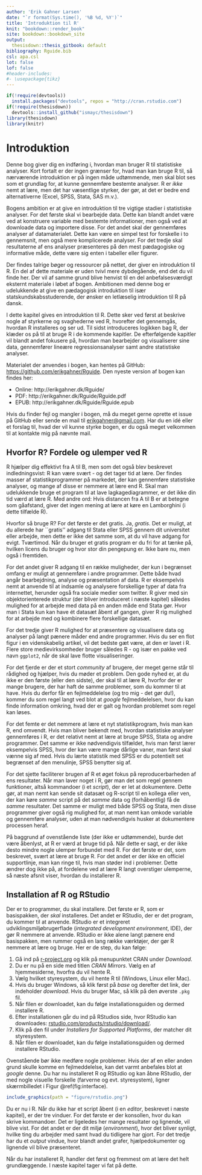 ```yaml
---
author: 'Erik Gahner Larsen'
date: "`r format(Sys.time(), '%B %d, %Y')`"
title: 'Introduktion til R'
knit: "bookdown::render_book"
site: bookdown::bookdown_site
output: 
  thesisdown::thesis_gitbook: default
bibliography: Rguide.bib
csl: apa.csl
lot: false
lof: false
#header-includes:
#- \usepackage{tikz}
---
```


```r
if(!require(devtools))
  install.packages("devtools", repos = "http://cran.rstudio.com")
if(!require(thesisdown))
  devtools::install_github("ismayc/thesisdown")
library(thesisdown)
library(knitr)
```

<!-- The {.unnumbered} option here means that the introduction will be "Chapter 0." You can also use {-} for no numbers
on chapters.
-->

# Introduktion

Denne bog giver dig en indføring i, hvordan man bruger R til statistiske analyser. Kort fortalt er der ingen grænser for, hvad man kan bruge R til, så nærværende introduktion er på ingen måde udtømmende, men skal blot ses som et grundlag for, at kunne gennemføre bestemte analyser. R er _ikke_ nemt at lære, men det har væsentlige styrker, der gør, at det er bedre end alternativerne (Excel, SPSS, Stata, SAS m.v.). 

Bogens ambition er at give en introduktion til tre vigtige stadier i statistiske analyser. For det første skal vi bearbejde data. Dette kan blandt andet være ved at konstruere variable med bestemte informationer, men også ved at downloade data og importere disse. For det andet skal der gennemføres analyser af datamaterialet. Dette kan være en simpel test for forskelle i to gennemsnit, men også mere komplicerede analyser. For det tredje skal resultaterne af ens analyser præsenteres på den mest pædagogiske og informative måde, dette være sig enten i tabeller eller figurer.

Der findes talrige bøger og ressourcer på nettet, der giver en introduktion til R. En del af dette materiale er uden tvivl mere dybdegående, end det du vil finde her. Der vil af samme grund blive henvist til en del anbefalsesværdigt eksternt materiale i løbet af bogen. Ambitionen med denne bog er udelukkende at give en pædagogisk introduktion til især statskundskabsstuderende, der ønsker en letlæselig introduktion til R på dansk.

I dette kapitel gives en introduktion til R. Dette sker ved først at beskrive nogle af styrkerne og svaghederne ved R, hvorefter det gennemgås, hvordan R installeres og ser ud. Til sidst introduceres logikken bag R, der klæder os på til at bruge R i de kommende kapitler. De efterfølgende kapitler vil blandt andet fokusere på, hvordan man bearbejder og visualiserer sine data, gennemfører lineære regressionsanalyser samt andre statistiske analyser.

Materialet der anvendes i bogen, kan hentes på GitHub: [https://github.com/erikgahner/Rguide](https://github.com/erikgahner/Rguide). Den nyeste version af bogen kan findes her:

- Online: http://erikgahner.dk/Rguide/
- PDF: http://erikgahner.dk/Rguide/Rguide.pdf
- EPUB: http://erikgahner.dk/Rguide/Rguide.epub

Hvis du finder fejl og mangler i bogen, må du meget gerne oprette et issue på GitHub eller sende en mail til [erikgahner@gmail.com](mailto:erikgahner@gmail.com). Har du en idé eller et forslag til, hvad der vil kunne styrke bogen, er du også meget velkommen til at kontakte mig på nævnte mail.

## Hvorfor R? Fordele og ulemper ved R

R hjælper dig effektivt fra A til B, men som det også blev beskrevet indledningsvist: R kan være svært - og det tager tid at lære. Der findes masser af statistikprogrammer på markedet, der kan gennemføre statistiske analyser, og mange af disse er nemmere at lære end R. Skal man udelukkende bruge et program til at lave lagkagediagrammer, er det ikke din tid værd at lære R. Med andre ord: Hvis distancen fra A til B er at betegne som gåafstand, giver det ingen mening at lære at køre en Lamborghini (i dette tilfælde R).

Hvorfor så bruge R? For det første er det gratis. Ja, _gratis_. Det er muligt, at du allerede har ``gratis'' adgang til Stata eller SPSS gennem dit universitet eller arbejde, men dette er ikke det samme som, at du vil have adgang for evigt. Tværtimod. Når du bruger et gratis program er du fri for at tænke på, hvilken licens du bruger og hvor stor din pengepung er. Ikke bare nu, men også i fremtiden.

For det andet giver R adgang til en række muligheder, der kun i begrænset omfang er muligt at gennemføre i andre programmer. Dette både hvad angår bearbejdning, analyse og præsentation af data. R er eksempelvis nemt at anvende til at indsamle og analysere forskellige typer af data fra internettet, herunder også fra sociale medier som twitter. R giver med sin objektorienterede struktur (der bliver introduceret i næste kapitel) således mulighed for at arbejde med data på en anden måde end Stata gør. Hvor man i Stata kun kan have ét datasæt åbent af gangen, giver R rig mulighed for at arbejde med og kombinere flere forskellige datasæt.

For det tredje giver R mulighed for at præsentere og visualisere data og analyser på langt pænere måder end andre programmer. Hvis du ser en flot figur i en videnskabelig artikel, vil det bedste gæt være, at den er lavet i R. Flere store medievirksomheder bruger således R - og især en pakke ved navn `ggplot2`, når de skal lave flotte visualiseringer. 

For det fjerde er der et stort _community_ af brugere, der meget gerne står til rådighed og hjælper, hvis du møder et problem. Den gode nyhed er, at du ikke er den første (eller den sidste), der skal til at lære R, hvorfor der er mange brugere, der har haft de samme problemer, som du kommer til at have. Hvis du derfor får en fejlmeddelelse (og tro mig - det gør du!), kommer du som regel langt ved blot at _google_ fejlmeddelelsen, hvor du kan finde information omkring, hvad der er galt og hvordan problemet som regel kan løses.

For det femte er det nemmere at lære et nyt statistikprogram, hvis man kan R, end omvendt. Hvis man bliver bekendt med, hvordan statistiske analyser gennemføres i R, er det relativt nemt at lære at bruge SPSS, Stata og andre programmer. Det samme er ikke nødvendigvis tilfældet, hvis man først lærer eksempelvis SPSS, hvor der kan være mange dårlige vaner, man først skal vænne sig af med. Hvis du lærte statistik med SPSS er du potentielt set begrænset af den menulinje, SPSS benytter sig af. 

For det sjette faciliterer brugen af R et øget fokus på reproducerbarheden af ens resultater. Når man laver noget i R, gør man det som regel gennem funktioner, altså kommandoer (i et _script_), der er let at dokumentere. Dette gør, at man nemt kan sende sit datasæt og R-script til en kollega eller ven, der kan køre _samme_ script på det _samme_ data og (forhåbentlig) få de _samme_ resultater. Det samme er muligt med både SPSS og Stata, men disse programmer giver også rig mulighed for, at man nemt kan omkode variable og gennemføre analyser, uden at man nødvendigvis husker at dokumentere processen heraf. 

På baggrund af ovenstående liste (der ikke er udtømmende), burde det være åbenlyst, at R er værd at bruge tid på. Når dette er sagt, er der ikke desto mindre nogle ulemper forbundet med R. For det første er det, som beskrevet, svært at lære at bruge R. For det andet er der ikke en officiel supportlinje, man kan ringe til, hvis man støder ind i problemer. Dette ændrer dog ikke på, at fordelene ved at lære R langt overstiger ulemperne, så næste afsnit viser, hvordan du installerer R.

## Installation af R og RStudio

Der er to programmer, du skal installere. Det første er R, som er basispakken, der _skal_ installeres. Det andet er RStudio, der er det program, du kommer til at anvende. RStudio er et integreret udviklingsmiljøbrugerflade (_integrated development environment_, IDE), der gør R nemmere at anvende. RStudio er ikke alene langt pænere end basispakken, men rummer også en lang række værktøjer, der gør R nemmere at lære og bruge. Her er de step, du kan følge:


1. Gå ind på [r-project.org](http://www.r-project.org/) og klik på menupunktet CRAN under _Download_.
2. Du er nu på en side med titlen _CRAN Mirrors_. Vælg en af hjemmesiderne, hvorfra du vil hente R.
3. Vælg hvilket styresystem, du vil hente R til (Windows, Linux eller Mac).
4. Hvis du bruger Windows, så klik først på _base_ og derefter det link, der indeholder _download_. Hvis du bruger Mac, så klik på den øverste `.pkg` fil.
5. Når filen er downloadet, kan du følge installationsguiden og dermed installere R.
6. Efter installationen går du ind på RStudios side, hvor RStudio kan downloades: [rstudio.com/products/rstudio/download/](https://www.rstudio.com/products/rstudio/download/).
7. Klik på den fil under _Installers for Supported Platforms_, der matcher dit styresystem.
8. Når filen er downloadet, kan du følge installationsguiden og dermed installere RStudio.

Ovenstående bør ikke medføre nogle problemer. Hvis der af en eller anden grund skulle komme en fejlmeddelelse, kan det varmt anbefales blot at _google_ denne. Du har nu installeret R og RStudio og kan åbne RStudio, der med nogle visuelle forskelle (farverne og evt. styresystem), ligner skærmbilledet i Figur \@ref(fig:interface).

```r
include_graphics(path = "figure/rstudio.png")
```

Du er nu i R. Når du ikke har et script åbent (i en _editor_, beskrevet i næste kapitel), er der tre vinduer. For det første er der konsollen, hvor du kan skrive kommandoer. Det er ligeledes her mange resultater og lignende, vil blive vist. For det andet er der dit miljø (_environment_), hvor det bliver synligt, hvilke ting du arbejder med samt hvad du tidligere har gjort. For det tredje har du et _output_ vindue, hvor blandt andet grafer, hjælpedokumenter og lignende vil blive præsenteret.

Når du har installeret R, handler det først og fremmest om at lære det helt grundlæggende. I næste kapitel tager vi fat på dette.
